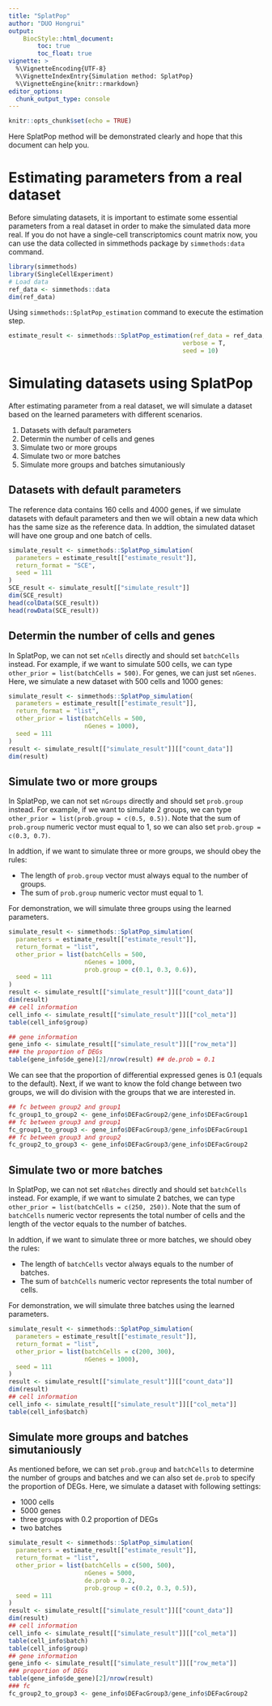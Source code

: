 ```yaml
---
title: "SplatPop"
author: "DUO Hongrui"
output:
    BiocStyle::html_document:
        toc: true
        toc_float: true
vignette: >
  %\VignetteEncoding{UTF-8}
  %\VignetteIndexEntry{Simulation method: SplatPop}
  %\VignetteEngine{knitr::rmarkdown}
editor_options: 
  chunk_output_type: console
---
```

<!-- github markdown built using 
rmarkdown::render("vignettes/SplatPop.Rmd", output_format = rmarkdown::github_document())
-->

```r
knitr::opts_chunk$set(echo = TRUE)
```
Here SplatPop method will be demonstrated clearly and hope that this document can help you.

# Estimating parameters from a real dataset

Before simulating datasets, it is important to estimate some essential parameters from a real dataset in order to make the simulated data more real. If you do not have a single-cell transcriptomics count matrix now, you can use the data collected in simmethods package by `simmethods:data` command.

```r
library(simmethods)
library(SingleCellExperiment)
# Load data
ref_data <- simmethods::data
dim(ref_data)
```

Using `simmethods::SplatPop_estimation` command to execute the estimation step.

```r
estimate_result <- simmethods::SplatPop_estimation(ref_data = ref_data,
                                                verbose = T,
                                                seed = 10)
```

# Simulating datasets using SplatPop

After estimating parameter from a real dataset, we will simulate a dataset based on the learned parameters with different scenarios.

1. Datasets with default parameters
2. Determin the number of cells and genes
3. Simulate two or more groups
4. Simulate two or more batches
5. Simulate more groups and batches simutaniously

## Datasets with default parameters

The reference data contains 160 cells and 4000 genes, if we simulate datasets with default parameters and then we will obtain a new data which has the same size as the reference data. In addtion, the simulated dataset will have one group and one batch of cells.

```r
simulate_result <- simmethods::SplatPop_simulation(
  parameters = estimate_result[["estimate_result"]],
  return_format = "SCE",
  seed = 111
)
SCE_result <- simulate_result[["simulate_result"]]
dim(SCE_result)
head(colData(SCE_result))
head(rowData(SCE_result))
```

## Determin the number of cells and genes

In SplatPop, we can not set `nCells` directly and should set `batchCells` instead. For example, if we want to simulate 500 cells, we can type `other_prior = list(batchCells = 500)`. For genes, we can just set `nGenes`.
Here, we simulate a new dataset with 500 cells and 1000 genes:
```r
simulate_result <- simmethods::SplatPop_simulation(
  parameters = estimate_result[["estimate_result"]],
  return_format = "list",
  other_prior = list(batchCells = 500,
                     nGenes = 1000),
  seed = 111
)
result <- simulate_result[["simulate_result"]][["count_data"]]
dim(result)
```

## Simulate two or more groups

In SplatPop, we can not set `nGroups` directly and should set `prob.group` instead. For example, if we want to simulate 2 groups, we can type `other_prior = list(prob.group = c(0.5, 0.5))`. Note that the sum of `prob.group` numeric vector must equal to 1, so we can also set `prob.group = c(0.3, 0.7)`.

In addtion, if we want to simulate three or more groups, we should obey the rules:

* The length of `prob.group` vector must always equal to the number of groups.
* The sum of `prob.group` numeric vector must equal to 1.

For demonstration, we will simulate three groups using the learned parameters.
```r
simulate_result <- simmethods::SplatPop_simulation(
  parameters = estimate_result[["estimate_result"]],
  return_format = "list",
  other_prior = list(batchCells = 500,
                     nGenes = 1000,
                     prob.group = c(0.1, 0.3, 0.6)),
  seed = 111
)
result <- simulate_result[["simulate_result"]][["count_data"]]
dim(result)
## cell information
cell_info <- simulate_result[["simulate_result"]][["col_meta"]]
table(cell_info$group)

## gene information
gene_info <- simulate_result[["simulate_result"]][["row_meta"]]
### the proportion of DEGs
table(gene_info$de_gene)[2]/nrow(result) ## de.prob = 0.1
```
We can see that the proportion of differential expressed genes is 0.1 (equals to the default). Next, if we want to know the fold change between two groups, we will do division with the groups that we are interested in.
```r
## fc between group2 and group1
fc_group1_to_group2 <- gene_info$DEFacGroup2/gene_info$DEFacGroup1
## fc between group3 and group1
fc_group1_to_group3 <- gene_info$DEFacGroup3/gene_info$DEFacGroup1
## fc between group3 and group2
fc_group2_to_group3 <- gene_info$DEFacGroup3/gene_info$DEFacGroup2
```


## Simulate two or more batches

In SplatPop, we can not set `nBatches` directly and should set `batchCells` instead. For example, if we want to simulate 2 batches, we can type `other_prior = list(batchCells = c(250, 250))`. Note that the sum of `batchCells` numeric vector represents the total number of cells and the length of the vector equals to the number of batches.

In addtion, if we want to simulate three or more batches, we should obey the rules:

* The length of `batchCells` vector always equals to the number of batches.
* The sum of `batchCells` numeric vector represents the total number of cells.

For demonstration, we will simulate three batches using the learned parameters.
```r
simulate_result <- simmethods::SplatPop_simulation(
  parameters = estimate_result[["estimate_result"]],
  return_format = "list",
  other_prior = list(batchCells = c(200, 300),
                     nGenes = 1000),
  seed = 111
)
result <- simulate_result[["simulate_result"]][["count_data"]]
dim(result)
## cell information
cell_info <- simulate_result[["simulate_result"]][["col_meta"]]
table(cell_info$batch)
```


## Simulate more groups and batches simutaniously

As mentioned before, we can set `prob.group` and `batchCells` to determine the number of groups and batches and we can also set `de.prob` to specify the proportion of DEGs. Here, we simulate a dataset with following settings:

* 1000 cells
* 5000 genes
* three groups with 0.2 proportion of DEGs
* two batches

```r
simulate_result <- simmethods::SplatPop_simulation(
  parameters = estimate_result[["estimate_result"]],
  return_format = "list",
  other_prior = list(batchCells = c(500, 500),
                     nGenes = 5000,
                     de.prob = 0.2,
                     prob.group = c(0.2, 0.3, 0.5)),
  seed = 111
)
result <- simulate_result[["simulate_result"]][["count_data"]]
dim(result)
## cell information
cell_info <- simulate_result[["simulate_result"]][["col_meta"]]
table(cell_info$batch)
table(cell_info$group)
## gene information
gene_info <- simulate_result[["simulate_result"]][["row_meta"]]
### proportion of DEGs
table(gene_info$de_gene)[2]/nrow(result)
### fc
fc_group2_to_group3 <- gene_info$DEFacGroup3/gene_info$DEFacGroup2
```
